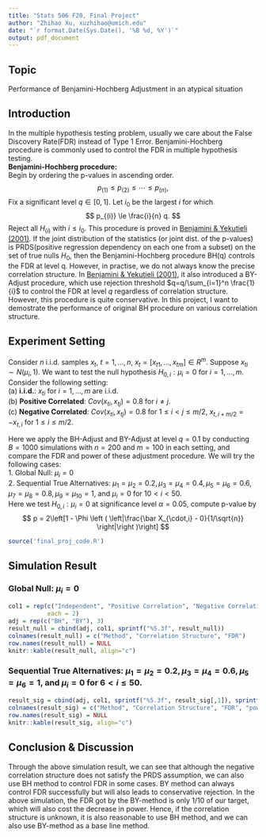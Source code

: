 ```yaml
---
title: "Stats 506 F20, Final Project"
author: "Zhihao Xu, xuzhihao@umich.edu"
date: "`r format.Date(Sys.Date(), '%B %d, %Y')`"
output: pdf_document
---
```


## Topic
Performance of Benjamini-Hochberg Adjustment in an atypical situation

## Introduction
In the multiple hypothesis testing problem, usually we care about the False Discovery Rate(FDR) instead of Type 1 Error. Benjamini-Hochberg procedure is commonly used to control the FDR in multiple hypothesis testing.  
**Benjamini-Hochberg procedure:**  
Begin by ordering the p-values in ascending order.
$$
p_{(1)} \le p_{(2)} \le \cdots \le p_{(n)},
$$
Fix a significant level $q \in [0,1]$. Let $i_0$ be the largest $i$ for which
$$
p_{(i)} \le \frac{i}{n} q.
$$
Reject all $H_{(i)}$ with $i \le i_0$. This procedure is proved in [Benjamini & Yekutieli (2001)](https://projecteuclid.org/euclid.aos/1013699998). If the joint distribution of the statistics (or joint dist. of the p-values) is PRDS(positive regression dependency on each one from a subset) on the set of true nulls $H_0$, then the Benjamini-Hochberg procedure BH(q) controls the FDR at level q. However, in practise, we do not always know the precise correlation structure. In [Benjamini & Yekutieli (2001)](https://projecteuclid.org/euclid.aos/1013699998), it also introduced a BY-Adjust procedure, which use rejection threshold $q=q/\sum_{i=1}^n \frac{1}{i}$ to control the FDR at level $q$ regardless of correlation structure. However, this procedure is quite conservative. In this project, I want to demostrate the performance of original BH procedure on various correlation structure.

## Experiment Setting
Consider $n$ i.i.d. samples $x_t$, $t = 1,...,n$, $x_t = [x_{t1},...,x_{tm}] \in R^m$. Suppose $x_{ti} \sim N(\mu_i,1)$. We want to test the null hypothesis $H_{0,i} : \mu_i = 0$ for $i = 1,...,m$. Consider the following setting:  
(a) **i.i.d.**: $x_{ti}$ for $i = 1, ... , m$ are i.i.d.  
(b) **Positive Correlated**: $Cov(x_{ti}, x_{tj}) = 0.8$ for $i\ne j$.  
(c) **Negative Correlated**: $Cov(x_{ti}, x_{tj}) = 0.8$ for $1 \le i <j \le m/2$, $x_{t, i+m/2} = -x_{t,i}$ for $1 \le i \le m/2$.  
 
Here we apply the BH-Adjust and BY-Adjust at level $q=0.1$ by conducting $B=1000$ simulations with $n=200$ and $m=100$ in each setting, and compare the FDR and power of these adjustment procedure. We will try the following cases:  
1. Global Null: $\mu_i=0$  
2. Sequential True Alternatives: $\mu_1=\mu_2=0.2, \mu_3=\mu_4 = 0.4, \mu_5=\mu_6=0.6, \mu_7=\mu_8=0.8, \mu_9=\mu_{10}=1$, and $\mu_i=0$ for $10<i<50$.  
Here we test $H_{0,i}: \mu_i = 0$ at significance level $\alpha = 0.05$, compute p-value by
$$
p = 2\left[1 - \Phi \left ( \left|\frac{\bar X_{\cdot,i} - 0}{1/\sqrt{n}} \right|\right )\right]
$$

```r
source('final_proj_code.R')
```

## Simulation Result
### Global Null: $\mu_i=0$
```r
col1 = rep(c("Independent", "Positive Correlation", "Negative Correlation"), 
           each = 2)
adj = rep(c("BH", "BY"), 3)
result_null = cbind(adj, col1, sprintf("%5.3f", result_null))
colnames(result_null) = c("Method", "Correlation Structure", "FDR")
row.names(result_null) = NULL
knitr::kable(result_null, align="c")
```

### Sequential True Alternatives: $\mu_1=\mu_2=0.2, \mu_3=\mu_4 = 0.6, \mu_5=\mu_6=1,$ and $\mu_i=0$ for $6<i\le50$.
```r
result_sig = cbind(adj, col1, sprintf("%5.3f", result_sig[,1]), sprintf("%5.3f", result_sig[,2]))
colnames(result_sig) = c("Method", "Correlation Structure", "FDR", "power")
row.names(result_sig) = NULL
knitr::kable(result_sig, align="c")
```


## Conclusion & Discussion
Through the above simulation result, we can see that although the negative correlation structure does not satisfy the PRDS assumption, we can also use BH method to control FDR in some cases. BY method can always control FDR successfully but will also leads to conservative rejection. In the above simulation, the FDR got by the BY-method is only 1/10 of our target, which will also cost the decrease in power. Hence, if the correlation structure is unknown, it is also reasonable to use BH method, and we can also use BY-method as a base line method.





